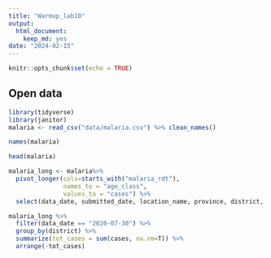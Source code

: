 ```yaml
---
title: "Warmup_lab10"
output: 
  html_document: 
    keep_md: yes
date: "2024-02-15"
---
```


```r
knitr::opts_chunk$set(echo = TRUE)
```

## Open data 
```r
library(tidyverse)
library(janitor)
malaria <- read_csv("data/malaria.csv") %>% clean_names()
```
```r
names(malaria)
```
```r
head(malaria)
```

```r
malaria_long <- malaria%>% 
  pivot_longer(cols=starts_with("malaria_rdt"),
               names_to = "age_class",
               values_to = "cases") %>% 
  select(data_date, submitted_date, location_name, province, district, age_class, cases)
```


```r
malaria_long %>% 
  filter(data_date == "2020-07-30") %>% 
  group_by(district) %>% 
  summarize(tot_cases = sum(cases, na.rm=T)) %>% 
  arrange(-tot_cases)
```

